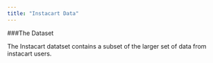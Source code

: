 ```yaml
---
title: "Instacart Data"
---
```



###The Dataset

The Instacart datatset contains a subset of the larger set of data from instacart users. 
